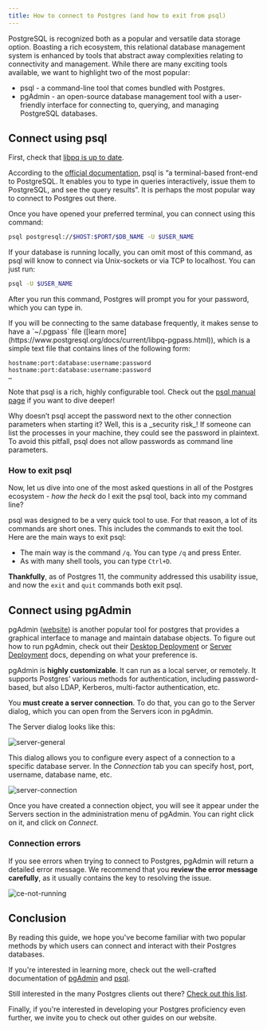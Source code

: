 ```yaml
---
title: How to connect to Postgres (and how to exit from psql)
---
```



PostgreSQL is recognized both as a popular and versatile data storage option. Boasting a rich ecosystem, this relational database management system is enhanced by tools that abstract away complexities relating to connectivity and management. While there are many exciting tools available, we want to highlight two of the most popular:

-   psql - a command-line tool that comes bundled with Postgres.
-   pgAdmin - an open-source database management tool with a user-friendly interface for connecting to, querying, and managing PostgreSQL databases.

## Connect using psql

First, check that [libpq is up to date](/docs/getting-started/quickstarts/libpq).

According to the [official documentation](https://www.postgresql.org/docs/current/app-psql.html), psql is “a terminal-based front-end to PostgreSQL. It enables you to type in queries interactively, issue them to PostgreSQL, and see the query results”. It is perhaps the most popular way to connect to Postgres out there.

Once you have opened your preferred terminal, you can connect using this command:

```sh
psql postgresql://$HOST:$PORT/$DB_NAME -U $USER_NAME
```

If your database is running locally, you can omit most of this command, as psql will know to connect via Unix-sockets or via TCP to localhost. You can just run:

```sh
psql -U $USER_NAME
```

After you run this command, Postgres will prompt you for your password, which you can type in.

<Callout variant='info'>
If you will be connecting to the same database frequently, it makes sense to have a `~/.pgpass` file ([learn more](https://www.postgresql.org/docs/current/libpq-pgpass.html)), which is a simple text file that contains lines of the following form:

```
hostname:port:database:username:password
hostname:port:database:username:password
…
```

</Callout>

Note that psql is a rich, highly configurable tool. Check out the [psql manual page](https://www.postgresql.org/docs/current/app-psql.html) if you want to dive deeper!

<Callout variant='info'>
	Why doesn’t psql accept the password next to the other connection parameters
	when starting it? Well, this is a _security risk_! If someone can list the
	processes in your machine, they could see the password in plaintext. To
	avoid this pitfall, psql does not allow passwords as command line
	parameters.
</Callout>

### How to exit psql

Now, let us dive into one of the most asked questions in all of the Postgres ecosystem - _how the heck_ do I exit the psql tool, back into my command line?

psql was designed to be a very quick tool to use. For that reason, a lot of its commands are short ones. This includes the commands to exit the tool. Here are the main ways to exit psql:

-   The main way is the command `/q`. You can type `/q` and press Enter.
-   As with many shell tools, you can type `Ctrl+D`.

**Thankfully**, as of Postgres 11, the community addressed this usability issue, and now the `exit` and `quit` commands both exit psql.

## Connect using pgAdmin

pgAdmin ([website](https://www.pgadmin.org/)) is another popular tool for postgres that provides a graphical interface to manage and maintain database objects. To figure out how to run pgAdmin, check out their [Desktop Deployment](https://www.pgadmin.org/docs/pgadmin4/latest/desktop_deployment.html) or [Server Deployment](https://www.pgadmin.org/docs/pgadmin4/latest/server_deployment.html) docs, depending on what your preference is.

pgAdmin is **highly customizable**. It can run as a local server, or remotely. It supports Postgres’ various methods for authentication, including password-based, but also LDAP, Kerberos, multi-factor authentication, etc.

You **must create a server connection**. To do that, you can go to the Server dialog, which you can open from the Servers icon in pgAdmin.

The Server dialog looks like this:

![server-general](./images/server-general.png)

This dialog allows you to configure every aspect of a connection to a specific database server. In the _Connection_ tab you can specify host, port, username, database name, etc.

![server-connection](./images/server-connection.png)

Once you have created a connection object, you will see it appear under the Servers section in the administration menu of pgAdmin. You can right click on it, and click on _Connect_.

### Connection errors

If you see errors when trying to connect to Postgres, pgAdmin will return a detailed error message. We recommend that you **review the error message carefully**, as it usually contains the key to resolving the issue.

![ce-not-running](./images/ce-not-running.png)

## Conclusion

By reading this guide, we hope you've become familiar with two popular methods by which users can connect and interact with their Postgres databases.

If you're interested in learning more, check out the well-crafted documentation of [pgAdmin](https://www.pgadmin.org/docs/pgadmin4/latest/index.html) and [psql](https://www.postgresql.org/docs/current/app-psql.html).

Still interested in the many Postgres clients out there? [Check out this list](https://wiki.postgresql.org/wiki/PostgreSQL_Clients).

Finally, if you're interested in developing your Postgres proficiency even further, we invite you to check out other guides on our website.
